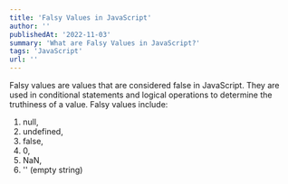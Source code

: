 ```yaml
---
title: 'Falsy Values in JavaScript'
author: ''
publishedAt: '2022-11-03'
summary: 'What are Falsy Values in JavaScript?'
tags: 'JavaScript'
url: ''
---
```


Falsy values are values that are considered false in JavaScript. They are used in conditional statements and logical operations to determine the truthiness of a value. Falsy values include:

1. null,
2. undefined,
3. false,
4. 0,
5. NaN,
6. '' (empty string)
